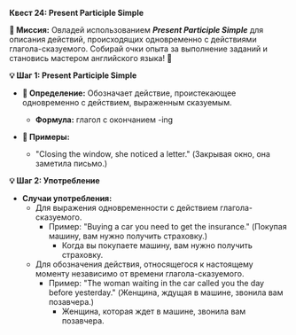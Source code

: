 
**Квест 24: Present Participle Simple**

**🎯 Миссия:**
Овладей использованием ***Present Participle Simple*** для описания действий, происходящих одновременно с действиями глагола-сказуемого. Собирай очки опыта за выполнение заданий и становись мастером английского языка! 🌟

**💡 Шаг 1: Present Participle Simple**
- **📜 Определение:** Обозначает действие, проистекающее одновременно с действием, выраженным сказуемым.
    - **Формула:** глагол с окончанием <Highlight>-ing</Highlight>

- **📝 Примеры:**
    - <Highlight>"Closing the window, she noticed a letter."</Highlight> <Highlight>(Закрывая окно, она заметила письмо.)</Highlight>

**💡 Шаг 2: Употребление**
- **Случаи употребления:**
    - Для выражения <Highlight>одновременности</Highlight> с действием глагола-сказуемого.
        - Пример: <Highlight>"Buying a car you need to get the insurance."</Highlight> <Highlight>(Покупая машину, вам нужно получить страховку.)</Highlight>
            - Когда вы покупаете машину, вам нужно получить страховку.
    - Для обозначения действия, относящегося к <Highlight>настоящему моменту</Highlight> независимо от времени глагола-сказуемого.
        - Пример: <Highlight>"The woman waiting in the car called you the day before yesterday."</Highlight> <Highlight>(Женщина, ждущая в машине, звонила вам позавчера.)</Highlight>
            - Женщина, которая ждет в машине, звонила вам позавчера.